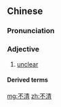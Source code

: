 ==Chinese==
{{zh-forms}}

===Pronunciation===
{{zh-pron
|m=不qīng
|c=bat1 cing1
|cat=a
}}

===Adjective===
{{zh-adj}}

# [[unclear]]

====Derived terms====
{{zh-der|神志不清}}

[[mg:不清]]
[[zh:不清]]